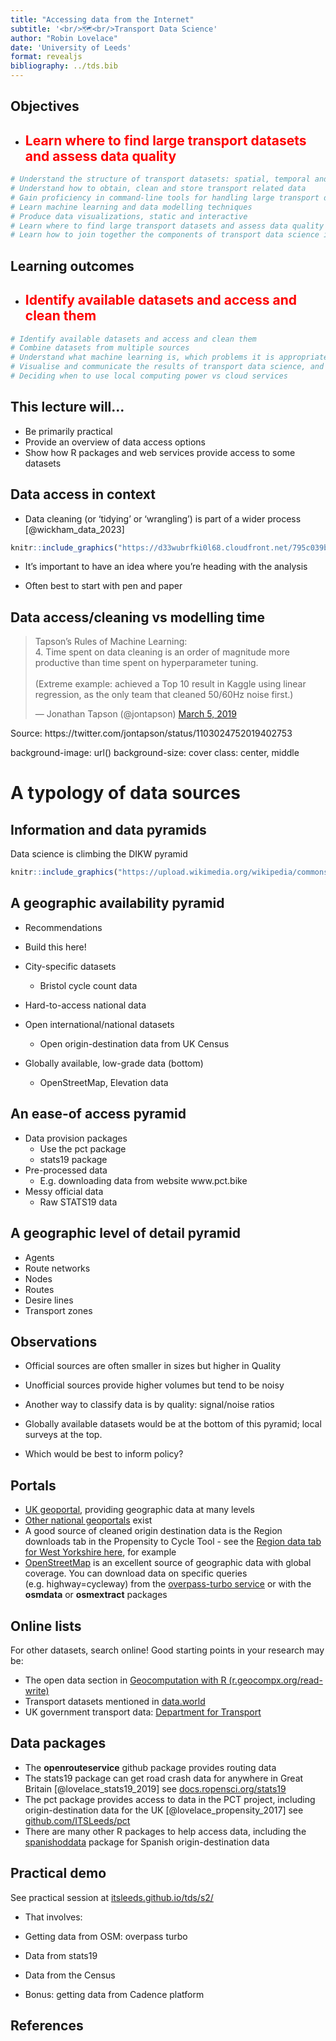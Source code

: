 ```yaml
---
title: "Accessing data from the Internet"
subtitle: '<br/>🗺<br/>Transport Data Science'
author: "Robin Lovelace"
date: 'University of Leeds'
format: revealjs
bibliography: ../tds.bib
---
```


## Objectives

-   

    ## <font color="red">Learn where to find large transport datasets and assess data quality</font>

```r
# Understand the structure of transport datasets: spatial, temporal and demographic
# Understand how to obtain, clean and store transport related data
# Gain proficiency in command-line tools for handling large transport datasets
# Learn machine learning and data modelling techniques
# Produce data visualizations, static and interactive
# Learn where to find large transport datasets and assess data quality
# Learn how to join together the components of transport data science into a cohesive project portfolio 
```

## Learning outcomes

-   

    ## <font color="red">Identify available datasets and access and clean them</font>

```r
# Identify available datasets and access and clean them
# Combine datasets from multiple sources
# Understand what machine learning is, which problems it is appropriate for compared with traditional statistical approaches, and how to implement machine learning techniques
# Visualise and communicate the results of transport data science, and know about setting-up interactive web applications
# Deciding when to use local computing power vs cloud services
```

## This lecture will...

::: incremental
-   Be primarily practical
-   Provide an overview of data access options
-   Show how R packages and web services provide access to some datasets
:::

## Data access in context

::: incremental
-   Data cleaning (or 'tidying' or 'wrangling') is part of a wider process [@wickham_data_2023]

```r
knitr::include_graphics("https://d33wubrfki0l68.cloudfront.net/795c039ba2520455d833b4034befc8cf360a70ba/558a5/diagrams/data-science-explore.png")
```

-   It's important to have an idea where you're heading with the analysis

-   Often best to start with pen and paper
:::

## Data access/cleaning vs modelling time

<blockquote class="twitter-tweet" data-lang="en">

<p lang="en" dir="ltr">

Tapson's Rules of Machine Learning:<br>4.
Time spent on data cleaning is an order of magnitude more productive than time spent on hyperparameter tuning.<br><br>(Extreme example: achieved a Top 10 result in Kaggle using linear regression, as the only team that cleaned 50/60Hz noise first.)

</p>

— Jonathan Tapson (@jontapson) <a href="https://twitter.com/jontapson/status/1103024752019402753?ref_src=twsrc%5Etfw">March 5, 2019</a>

</blockquote>

```{=html}
<script async src="https://platform.twitter.com/widgets.js" charset="utf-8"></script>
```

Source: https://twitter.com/jontapson/status/1103024752019402753

background-image: url() background-size: cover class: center, middle

# A typology of data sources

## Information and data pyramids

Data science is climbing the DIKW pyramid

```r
knitr::include_graphics("https://upload.wikimedia.org/wikipedia/commons/thumb/0/06/DIKW_Pyramid.svg/220px-DIKW_Pyramid.svg.png")
```

## A geographic availability pyramid

-   Recommendations

-   Build this here!

-   City-specific datasets

    -   Bristol cycle count data

-   Hard-to-access national data

-   Open international/national datasets

    -   Open origin-destination data from UK Census

-   Globally available, low-grade data (bottom)

    -   OpenStreetMap, Elevation data

## An ease-of access pyramid

-   Data provision packages
    -   Use the pct package
    -   stats19 package
-   Pre-processed data
    -   E.g. downloading data from website www.pct.bike
-   Messy official data
    -   Raw STATS19 data

## A geographic level of detail pyramid

-   Agents
-   Route networks
-   Nodes
-   Routes
-   Desire lines
-   Transport zones

## Observations

-   Official sources are often smaller in sizes but higher in Quality

-   Unofficial sources provide higher volumes but tend to be noisy

-   Another way to classify data is by quality: signal/noise ratios

-   Globally available datasets would be at the bottom of this pyramid; local surveys at the top.

-   Which would be best to inform policy?

## Portals

-   [UK geoportal](https://geoportal.statistics.gov.uk), providing geographic data at many levels
-   [Other national geoportals](http://www.geoportal.org/) exist
-   A good source of cleaned origin destination data is the Region downloads tab in the Propensity to Cycle Tool - see the [Region data tab for West Yorkshire here](http://www.pct.bike/m/?r=west-yorkshire), for example
-   [OpenStreetMap](https://www.openstreetmap.org/) is an excellent source of geographic data with global coverage. You can download data on specific queries (e.g. highway=cycleway) from the [overpass-turbo service](https://overpass-turbo.eu/) or with the **osmdata** or **osmextract** packages

## Online lists

For other datasets, search online!
Good starting points in your research may be:

-   The open data section in [Geocomputation with R (r.geocompx.org/read-write)](https://r.geocompx.org/read-write)
<!-- https://data.world/datasets/transportation -->
-   Transport datasets mentioned in [data.world](https://data.world/datasets/transportation)
<!-- https://www.gov.uk/government/organisations/department-for-transport/about/statistics -->
-   UK government transport data: [Department for Transport](https://www.gov.uk/government/organisations/department-for-transport/about/statistics)

## Data packages

-   The **openrouteservice** github package provides routing data
-   The stats19 package can get road crash data for anywhere in Great Britain [@lovelace_stats19_2019] see [docs.ropensci.org/stats19](https://docs.ropensci.org/stats19)
<!-- https://github.com/ITSLeeds/pct -->
-   The pct package provides access to data in the PCT project, including origin-destination data for the UK [@lovelace_propensity_2017] see [github.com/ITSLeeds/pct](https://github.com/ITSLeeds/pct)
<!-- https://github.com/ropenspain/spanishoddata -->
-   There are many other R packages to help access data, including the [spanishoddata](https://github.com/ropenspain/spanishoddata) package for Spanish origin-destination data

## Practical demo

See practical session at [itsleeds.github.io/tds/s2/](https://itsleeds.github.io/tds/s2/)

-   That involves:

-   Getting data from OSM: overpass turbo

-   Data from stats19

-   Data from the Census

-   Bonus: getting data from Cadence platform

## References